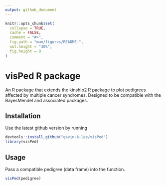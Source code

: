 ```yaml
---
output: github_document
---
```


```r
knitr::opts_chunk$set(
  collapse = TRUE,
  cache = FALSE,
  comment = "#>",
  fig.path = "man/figures/README-",
  out.height = "30%",
  fig.height = 8
)
```


# visPed R package

An R package that extends the kinship2 R package to plot pedigrees affected by multiple cancer syndromes. Designed to be compatible with the BayesMendel and associated packages.

## Installation

Use the latest github version by running

```r
devtools::install_github("gavin-k-lee/visPed")
library(visPed)
```

## Usage

Pass a compatible pedigree (data frame) into the function.

```r
visPed(pedigree)
```
